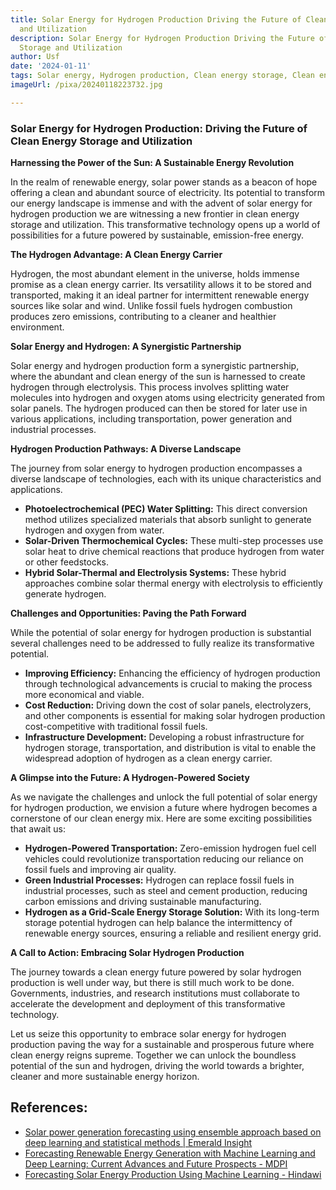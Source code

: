 ```yaml
---
title: Solar Energy for Hydrogen Production Driving the Future of Clean Energy Storage
  and Utilization
description: Solar Energy for Hydrogen Production Driving the Future of Clean Energy
  Storage and Utilization
author: Usf
date: '2024-01-11'
tags: Solar energy, Hydrogen production, Clean energy storage, Clean energy utilization
imageUrl: /pixa/20240118223732.jpg

---
```

###  Solar Energy for Hydrogen Production:  Driving  the Future of  Clean Energy Storage and Utilization

**Harnessing the Power of the Sun: A Sustainable Energy Revolution**

In the realm of renewable energy, solar power stands  as a beacon of hope offering a  clean and abundant source of electricity. Its potential to transform our energy  landscape is  immense and with the advent of solar  energy for hydrogen production we are  witnessing a new frontier in clean  energy storage and utilization. This transformative technology opens up a world of possibilities for a future powered by sustainable, emission-free energy.

**The Hydrogen Advantage: A Clean  Energy Carrier**

Hydrogen, the most abundant element in the universe,  holds immense promise as a clean energy carrier. Its versatility allows it to be stored and  transported, making it an ideal partner for intermittent renewable energy sources like solar and wind. Unlike fossil fuels hydrogen  combustion produces zero emissions, contributing  to a cleaner  and healthier  environment.

**Solar  Energy and  Hydrogen: A Synergistic  Partnership**

Solar energy and hydrogen production form a synergistic partnership, where the abundant and  clean energy of the sun is harnessed to create hydrogen  through electrolysis. This process involves splitting water molecules into hydrogen and oxygen atoms using electricity generated from  solar  panels. The hydrogen produced can then  be stored for later use in various applications, including transportation, power generation and industrial processes.

**Hydrogen Production Pathways: A Diverse Landscape**

The journey from solar energy to hydrogen production encompasses a diverse  landscape of technologies, each  with its unique characteristics and applications.

* **Photoelectrochemical (PEC) Water Splitting:** This direct conversion method utilizes specialized materials that absorb  sunlight to generate hydrogen and oxygen from water.
* **Solar-Driven Thermochemical Cycles:** These multi-step processes use solar heat to drive chemical reactions that produce hydrogen from water or other feedstocks.
* **Hybrid Solar-Thermal and Electrolysis Systems:** These hybrid approaches combine solar thermal energy with electrolysis to efficiently generate hydrogen.

**Challenges and Opportunities: Paving  the Path Forward**

While the potential  of solar energy for  hydrogen  production is substantial several challenges need to be addressed to fully realize its transformative potential.

* **Improving  Efficiency:** Enhancing the efficiency of hydrogen production  through technological  advancements is crucial to making the process  more economical and viable.
* **Cost Reduction:** Driving down the cost  of solar panels, electrolyzers, and  other components is essential for making solar hydrogen production cost-competitive with  traditional fossil fuels.
* **Infrastructure Development:** Developing a robust infrastructure for hydrogen storage, transportation, and distribution is vital to enable the widespread adoption of hydrogen as a  clean energy carrier.

**A Glimpse  into the Future: A Hydrogen-Powered Society**

As we  navigate  the challenges and unlock the full potential  of solar energy for hydrogen production, we envision a future where hydrogen becomes a cornerstone of our clean energy mix. Here are some exciting possibilities that await us:

* **Hydrogen-Powered Transportation:** Zero-emission hydrogen  fuel cell vehicles could revolutionize transportation reducing our  reliance on fossil fuels and  improving  air quality.
* **Green Industrial Processes:** Hydrogen can replace fossil fuels in industrial  processes,  such as steel and cement production, reducing carbon emissions and driving sustainable manufacturing.
* **Hydrogen as  a Grid-Scale  Energy Storage Solution:** With its long-term storage potential hydrogen can help balance the intermittency of renewable energy sources, ensuring a reliable and resilient energy grid.

**A Call to Action: Embracing Solar Hydrogen Production**

The journey towards a  clean energy future powered by solar hydrogen production is well under way, but there is still  much work to be done. Governments, industries, and research institutions must collaborate to accelerate  the development and deployment of this transformative  technology.

Let us seize this opportunity to  embrace  solar energy for hydrogen production paving the way for a sustainable and prosperous future where clean energy reigns supreme. Together we  can unlock the boundless potential of the sun and hydrogen, driving the  world towards a brighter, cleaner and more sustainable energy horizon.

## References:
- [Solar power generation forecasting using ensemble approach based on deep learning and statistical methods | Emerald Insight](https://www.emerald.com/insight/content/doi/10.1016/j.aci.2019.11.002/full/html)
- [Forecasting Renewable Energy Generation with Machine Learning and Deep Learning: Current Advances and Future Prospects - MDPI](https://www.mdpi.com/2071-1050/15/9/7087)
- [Forecasting Solar Energy Production Using Machine Learning - Hindawi](https://www.hindawi.com/journals/ijp/2022/7797488/)

